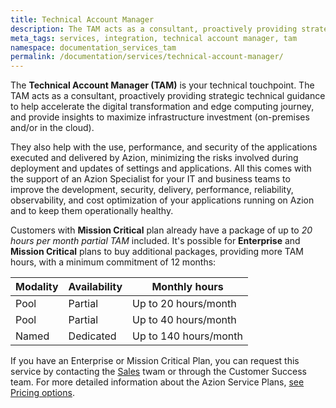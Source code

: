 ```yaml
---
title: Technical Account Manager
description: The TAM acts as a consultant, proactively providing strategic technical guidance to help accelerate the digital transformation and edge computing journey, and provide insights to maximize infrastructure investment
meta_tags: services, integration, technical account manager, tam
namespace: documentation_services_tam
permalink: /documentation/services/technical-account-manager/
---
```


The **Technical Account Manager (TAM)** is your technical touchpoint. The TAM acts as a consultant, proactively providing strategic technical guidance to help accelerate the digital transformation and edge computing journey, and provide insights to maximize infrastructure investment (on-premises and/or in the cloud).

They also help with the use, performance, and security of the applications executed and delivered by Azion, minimizing the risks involved during deployment and updates of settings and applications. All this comes with the support of an Azion Specialist for your IT and business teams to improve the development, security, delivery, performance, reliability, observability, and cost optimization of your applications running on Azion and to keep them operationally healthy.

Customers with **Mission Critical** plan already have a package of up to *20 hours per month partial TAM* included. It's possible for **Enterprise** and **Mission Critical** plans to buy additional packages, providing more TAM hours, with a minimum commitment of 12 months:

| Modality | Availability | Monthly hours | 
| -------- | ------------ | ------------- |
| Pool | Partial | Up to 20 hours/month | 
| Pool | Partial | Up to 40 hours/month | 
| Named | Dedicated | Up to 140 hours/month | 

If you have an Enterprise or Mission Critical Plan, you can request this service by contacting the [Sales](https://www.azion.com/en/contact-sales/) twam or through the Customer Success team. For more detailed information about the Azion Service Plans, [see Pricing options](https://www.azion.com/en/pricing).
